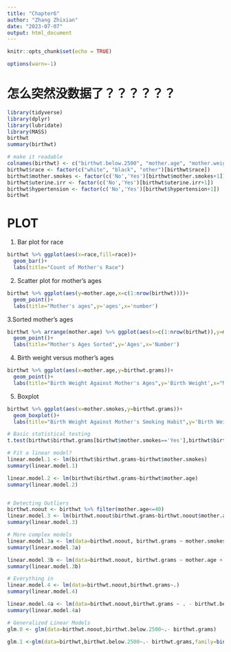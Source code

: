```yaml
---
title: "Chapter6"
author: "Zhang Zhixian"
date: "2023-07-07"
output: html_document
---
```


```r
knitr::opts_chunk$set(echo = TRUE)
```
```r
options(warn=-1) 
```

# 怎么突然没数据了？？？？？？
```r
library(tidyverse)
library(dplyr)
library(lubridate)
library(MASS)
birthwt
summary(birthwt)
```

```r
# make it readable
colnames(birthwt) <- c("birthwt.below.2500", "mother.age", "mother.weight", "race", "mother.smokes", "previous.prem.labor", "hypertension", "uterine.irr", "physician.visits", "birthwt.grams")
birthwt$race <- factor(c("white", "black", "other")[birthwt$race])
birthwt$mother.smokes <- factor(c('No','Yes')[birthwt$mother.smokes+1])
birthwt$uterine.irr <- factor(c('No','Yes')[birthwt$uterine.irr+1])
birthwt$hypertension <- factor(c('No','Yes')[birthwt$hypertension+1])
birthwt
```

# PLOT
1. Bar plot for race
```r
birthwt %>% ggplot(aes(x=race,fill=race))+
  geom_bar()+
  labs(title="Count of Mother's Race")
```

2. Scatter plot for mother's ages
```r
birthwt %>% ggplot(aes(y=mother.age,x=c(1:nrow(birthwt))))+
  geom_point()+
  labs(title="Mother's ages",y='ages',x='number')
```

3.Sorted mother's ages
```r
birthwt %>% arrange(mother.age) %>% ggplot(aes(x=c(1:nrow(birthwt)),y=mother.age))+
  geom_point()+
  labs(title="Mother's Ages Sorted",y='Ages',x='Number')

```

4. Birth weight versus mother's ages
```r
birthwt %>% ggplot(aes(x=mother.age,y=birthwt.grams))+
  geom_point()+
  labs(title="Birth Weight Against Mother's Ages",y='Birth Weight',x="Mother's ages")
```

5. Boxplot
```r
birthwt %>% ggplot(aes(x=mother.smokes,y=birthwt.grams))+
  geom_boxplot()+
  labs(title="Birth Weight Against Mother's Smoking Habit",y='Birth Weight',x='Mother Smoke')
```

```r
# Basic statistical testing
t.test(birthwt$birthwt.grams[birthwt$mother.smokes=='Yes'],birthwt$birthwt.grams[birthwt$mother.smokes=='No'])
```
```r
# Fit a linear model?
linear.model.1 <- lm(birthwt$birthwt.grams~birthwt$mother.smokes)
summary(linear.model.1)

linear.model.2 <- lm(birthwt$birthwt.grams~birthwt$mother.age)
summary(linear.model.2)


# Detecting Outliers
birthwt.noout <- birthwt %>% filter(mother.age<=40)
linear.model.3 <- lm(birthwt.noout$birthwt.grams~birthwt.noout$mother.age)
summary(linear.model.3)

# More complex models
linear.model.3a <- lm(data=birthwt.noout, birthwt.grams ~ mother.smokes + birthwt$mother.age)
summary(linear.model.3a)

linear.model.3b <- lm(data=birthwt.noout, birthwt.grams ~ mother.age + mother.smokes+ race)
summary(linear.model.3b)

# Everything in
linear.model.4 <- lm(data=birthwt.noout,birthwt.grams~.)
summary(linear.model.4)

linear.model.4a <- lm(data=birthwt.noout,birthwt.grams ~ . - birthwt.below.2500)
summary(linear.model.4a)

# Generalized Linear Models
glm.0 <- glm(data=birthwt.noout,birthwt.below.2500~.- birthwt.grams)

glm.1 <-glm(data=birthwt,birthwt.below.2500~.- birthwt.grams,family=binomial())
```

```r


```

































